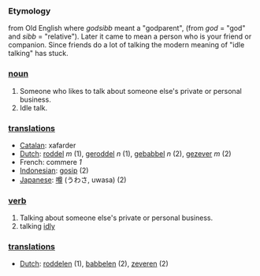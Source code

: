 === Etymology ===
from Old English where ''godsibb'' meant a "godparent", (from ''god'' = "god"  and ''sibb'' = "relative"). Later it came to mean a person who is your
friend or companion. Since friends do a lot of talking the modern meaning of "idle talking" has stuck.

=== [[noun]] ===
#Someone who likes to talk about someone else's private or personal business.
#Idle talk.

=== [[translation]]s ===
*[[Catalan]]: xafarder
*[[Dutch]]: [[roddel]] ''m'' (1), [[geroddel]] ''n'' (1), [[gebabbel]] ''n'' (2), [[gezever]] ''m'' (2)
*French: commere ''1''
*[[Indonesian]]: [[gosip]] (2)
*[[Japanese]]: [[噂]] (うわさ, uwasa) (2)

=== [[verb]] ===
#Talking about someone else's private or personal business.
#talking [[idly]]

=== [[translation]]s ===
*[[Dutch]]: [[roddelen]] (1), [[babbelen]] (2), [[zeveren]] (2)